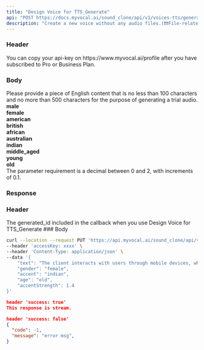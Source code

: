 ---
title: "Design Voice for TTS_Generate"
api: "POST https://docs.myvocal.ai/sound_clone/api/v1/voices-tts/generate"
description: "Create a new voice without any audio files.(❗❗❗File-related interfaces are not supported, please use interface tools for requests.)"
---

### Header
<ParamField header="accessKey"   type="string" required>
  You can copy your api-key on https://www.myvocal.ai/profile after you have subscribed to Pro or Business Plan.
</ParamField>

### Body
<ParamField body="text" type="string" required>
  Please provide a piece of English content that is no less than 100 characters and no more than 500 characters for the purpose of generating a trial audio.
</ParamField>
<ParamField body="gender" type="string" required>
<div><b>male</b></div>
<div><b>female</b></div>
</ParamField>

<ParamField body="accent" type="string" required>
<div><b>american</b></div>
<div><b>british</b></div>
<div><b>african</b></div>
<div><b>australian</b></div>
<div><b>indian</b></div>
</ParamField>

<ParamField body="age" type="string" required>
<div><b>middle_aged</b></div>
<div><b>young</b></div>
<div><b>old</b></div>

</ParamField>
<ParamField body="accentStrength" type="string" required>
  The parameter requirement is a decimal between 0 and 2, with increments of 0.1.
</ParamField>


### Response
### Header
<ResponseField name="generatedId"   type="string" >
    The generated_id included in the callback when you use Design Voice for TTS_Generate
</ResponseField>
### Body


<RequestExample>

```bash Example Request
curl --location --request PUT 'https://api.myvocal.ai/sound_clone/api/v1/voices-tts/generate' \
--header 'accessKey: xxxx' \
--header 'Content-Type: application/json' \
--data '{
	"text": "The client interacts with users through mobile devices, while the server is responsible for data  in",
	"gender": "female",
	"accent": "indian",
	"age": "old",
	"accentStrength": 1.4
}'
```
</RequestExample>

<ResponseExample>

```json  200（success）
header 'success: true'
This response is stream.
```
```json  200（fail）
header 'success: false'
{
  "code": -1,
  "message": "error msg",
}
```

</ResponseExample>
